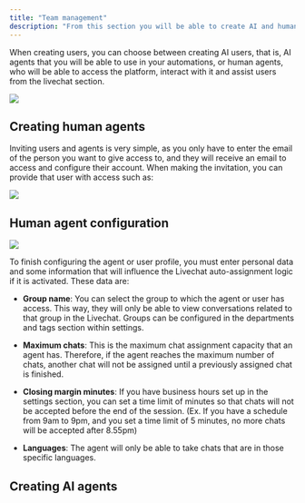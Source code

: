 ```yaml
---
title: "Team management"
description: "From this section you will be able to create AI and human agents to manage conversations."
---
```


When creating users, you can choose between creating AI users, that is, AI agents that you will be able to use in your automations, or human agents, who will be able to access the platform, interact with it and assist users from the livechat section.

![](/agentable.jpg)

## Creating human agents

Inviting users and agents is very simple, as you only have to enter the email of the person you want to give access to, and they will receive an email to access and configure their account. When making the invitation, you can provide that user with access such as:

![](/loviverify.jpg)

## Human agent configuration

![](/agentconfiguration.jpg)

To finish configuring the agent or user profile, you must enter personal data and some information that will influence the Livechat auto-assignment logic if it is activated. These data are:

* **Group name**: You can select the group to which the agent or user has access. This way, they will only be able to view conversations related to that group in the Livechat. Groups can be configured in the departments and tags section within settings.

* **Maximum chats**: This is the maximum chat assignment capacity that an agent has. Therefore, if the agent reaches the maximum number of chats, another chat will not be assigned until a previously assigned chat is finished.

* **Closing margin minutes**: If you have business hours set up in the settings section, you can set a time limit of minutes so that chats will not be accepted before the end of the session. (Ex. If you have a schedule from 9am to 9pm, and you set a time limit of 5 minutes, no more chats will be accepted after 8.55pm)

* **Languages**: The agent will only be able to take chats that are in those specific languages.

## Creating AI agents